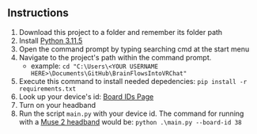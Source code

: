 ## Instructions

1. Download this project to a folder and remember its folder path
2. Install [Python 3.11.5](https://www.python.org/downloads/release/python-3115/)
3. Open the command prompt by typing searching cmd at the start menu
4. Navigate to the project's path within the command prompt. 
   - example: `cd "C:\Users\<YOUR USERNAME HERE>\Documents\GitHub\BrainFlowsIntoVRChat"` 
5. Execute this command to install needed depedencies: `pip install -r requirements.txt`
6. Look up your device's id: [Board IDs Page](https://brainflow.readthedocs.io/en/stable/UserAPI.html?highlight=MUSE_2016_BOARD#brainflow-board-shim)
7. Turn on your headband
8. Run the script `main.py` with your device id. The command for running with a [Muse 2 headband](https://choosemuse.com/muse-2/) would be: `python .\main.py --board-id 38`